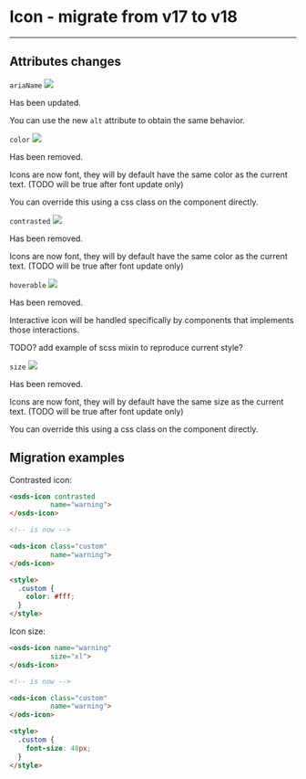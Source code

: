 
<Meta of={IconStories} name='Migration From 17.x' />

# Icon - migrate from v17 to v18
----

## Attributes changes

`ariaName` <img src="https://img.shields.io/badge/updated-00FFFF" />

Has been updated.

You can use the new `alt` attribute to obtain the same behavior.

`color` <img src="https://img.shields.io/badge/removed-FF0000" />

Has been removed.

Icons are now font, they will by default have the same color as the current text. (TODO will be true after font update only)

You can override this using a css class on the component directly.

`contrasted` <img src="https://img.shields.io/badge/removed-FF0000" />

Has been removed.

Icons are now font, they will by default have the same color as the current text. (TODO will be true after font update only)

`hoverable` <img src="https://img.shields.io/badge/removed-FF0000" />

Has been removed.

Interactive icon will be handled specifically by components that implements those interactions.

TODO? add example of scss mixin to reproduce current style?

`size` <img src="https://img.shields.io/badge/removed-FF0000" />

Has been removed.

Icons are now font, they will by default have the same size as the current text. (TODO will be true after font update only)

You can override this using a css class on the component directly.

## Migration examples

Contrasted icon:
```html
<osds-icon contrasted
          name="warning">
</osds-icon>

<!-- is now -->

<ods-icon class="custom"
          name="warning">
</ods-icon>

<style>
  .custom {
    color: #fff;
  }
</style>
```

Icon size:
```html
<osds-icon name="warning"
          size="xl">
</osds-icon>

<!-- is now -->

<ods-icon class="custom"
          name="warning">
</ods-icon>

<style>
  .custom {
    font-size: 48px;
  }
</style>
```
